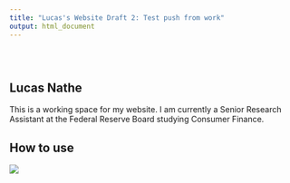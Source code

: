 ```yaml
---
title: "Lucas's Website Draft 2: Test push from work"
output: html_document
---
```


<style type="text/css">
.title {
  display: none;
}

#getting-started img {
  margin-right: 10px;
}

</style>

<div class="row" style="padding-top: 30px;">
<div class="col-sm-6">

# **Lucas Nathe**

This is a working space for my website. I am currently a Senior Research Assistant at the Federal Reserve Board studying Consumer Finance. 


## How to use


</div>
<div class="col-sm-6">


<a href = "https://crumplab.github.io">
![](images/logo.png)
</a>
</div>
